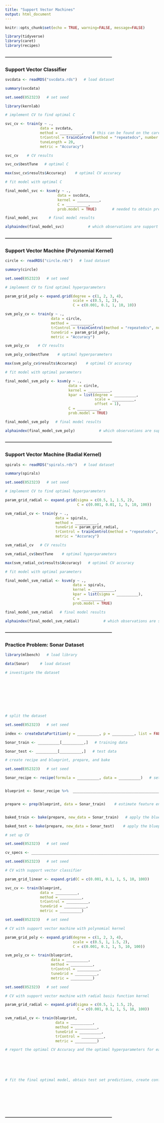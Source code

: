 ```yaml
---
title: "Support Vector Machines"
output: html_document
---
```


```r
knitr::opts_chunk$set(echo = TRUE, warning=FALSE, message=FALSE)

library(tidyverse)
library(caret)
library(recipes)
```


#### ---------------------------------------------------------------------------
### Support Vector Classifier

```r
svcdata <- readRDS("svcdata.rds")   # load dataset
```

```r
summary(svcdata)
```



```r
set.seed(052323)   # set seed

library(kernlab)  

# implement CV to find optimal C

svc_cv <- train(y ~ ., 
                data = svcdata,
                method = __________,    # this can be found on the caret package documentation (Chapter 6)            
                trControl = trainControl(method = "repeatedcv", number = 10, repeats = 5),
                tuneLength = 20,
                metric = "Accuracy")
```

```r
svc_cv    # CV results
```

```r
svc_cv$bestTune   # optimal C
```

```r
max(svc_cv$results$Accuracy)    # optimal CV accuracy
```



```r
# fit model with optimal C

final_model_svc <- ksvm(y ~ .,
                        data = svcdata,
                        kernel = __________,  
                        C = __________,                
                        prob.model = TRUE)       # needed to obtain predicted probabilities
```

```r
final_model_svc     # final model results
```

```r
alphaindex(final_model_svc)           # which observations are support vectors
```



#### ---------------------------------------------------------------------------
### Support Vector Machine (Polynomial Kernel)

```r
circle <- readRDS("circle.rds")   # load dataset
```

```r
summary(circle)
```



```r
set.seed(052323)   # set seed

# implement CV to find optimal hyperparameters

param_grid_poly <- expand.grid(degree = c(1, 2, 3, 4),
                               scale = c(0.5, 1, 2), 
                               C = c(0.001, 0.1, 1, 10, 10))

svm_poly_cv <- train(y ~ ., 
                     data = circle,
                     method = __________, 
                     trControl = trainControl(method = "repeatedcv", number = 10, repeats = 5),
                     tuneGrid = param_grid_poly,
                     metric = "Accuracy")
```

```r
svm_poly_cv    # CV results
```

```r
svm_poly_cv$bestTune    # optimal hyperparameters
```

```r
max(svm_poly_cv$results$Accuracy)    # optimal CV accuracy
```



```r
# fit model with optimal parameters

final_model_svm_poly <- ksvm(y ~ ., 
                             data = circle,
                             kernel = __________,
                             kpar = list(degree = __________,
                                         scale = __________,
                                         offset = 1),
                             C = __________,
                             prob.model = TRUE)
```

```r
final_model_svm_poly   # final model results
```

```r
alphaindex(final_model_svm_poly)           # which observations are support vectors
```



#### ---------------------------------------------------------------------------
### Support Vector Machine (Radial Kernel)

```r
spirals <- readRDS("spirals.rds")   # load dataset
```

```r
summary(spirals)
```



```r
set.seed(052323)   # set seed

# implement CV to find optimal hyperparameters

param_grid_radial <- expand.grid(sigma = c(0.5, 1, 1.5, 2),
                                 C = c(0.001, 0.01, 1, 5, 10, 100))

svm_radial_cv <- train(y ~ .,
                       data = spirals,
                       method = __________,
                       tuneGrid = param_grid_radial,
                       trControl = trainControl(method = "repeatedcv", number = 10, repeats = 5),
                       metric = "Accuracy")
```

```r
svm_radial_cv   # CV results
```

```r
svm_radial_cv$bestTune    # optimal hyperparameters
```

```r
max(svm_radial_cv$results$Accuracy)   # optimal CV accuracy
```



```r
# fit model with optimal parameters

final_model_svm_radial <- ksvm(y ~ ., 
                               data = spirals, 
                               kernel = __________,
                               kpar = list(sigma = __________),
                               C = __________, 
                               prob.model = TRUE)
```

```r
final_model_svm_radial   # final model results
```

```r
alphaindex(final_model_svm_radial)           # which observations are support vectors
```



#### ---------------------------------------------------------------------------
### Practice Problem: Sonar Dataset

```r
library(mlbench)   # load library

data(Sonar)     # load dataset
```


```r
# investigate the dataset










```


```r
# split the dataset

set.seed(052323)   # set seed

index <- createDataPartition(y = __________, p = __________, list = FALSE)   

Sonar_train <- __________[__________,]   # training data

Sonar_test <- __________[__________,]   # test data
```


```r
# create recipe and blueprint, prepare, and bake

set.seed(052323)   # set seed

Sonar_recipe <- recipe(formula = __________, data = __________)   # sets up the type and role of variables


blueprint <- Sonar_recipe %>%  ____________________________________________________________


prepare <- prep(blueprint, data = Sonar_train)    # estimate feature engineering parameters based on training data


baked_train <- bake(prepare, new_data = Sonar_train)   # apply the blueprint to training data

baked_test <- bake(prepare, new_data = Sonar_test)    # apply the blueprint to test data
```


```r
# set up CV 

set.seed(052323)   # set seed

cv_specs <- ____________________________________________________________
```


```r
set.seed(052323)   # set seed

# CV with support vector classifier

param_grid_linear <- expand.grid(C = c(0.001, 0.1, 1, 5, 10, 100))

svc_cv <- train(blueprint, 
                data = __________,
                method = __________,               
                trControl = __________,
                tuneGrid = __________,
                metric = __________)
```


```r
set.seed(052323)   # set seed

# CV with support vector machine with polynomial kernel

param_grid_poly <- expand.grid(degree = c(1, 2, 3, 4),
                               scale = c(0.5, 1, 1.5, 2),
                               C = c(0.001, 0.1, 1, 5, 10, 100))

svm_poly_cv <- train(blueprint, 
                     data = __________,
                     method = __________, 
                     trControl = __________,
                     tuneGrid = __________,
                     metric = __________)
```


```r
set.seed(052323)   # set seed

# CV with support vector machine with radial basis function kernel

param_grid_radial <- expand.grid(sigma = c(0.5, 1, 1.5, 2),
                                 C = c(0.001, 0.1, 1, 5, 10, 100))

svm_radial_cv <- train(blueprint,
                       data = __________,
                       method = __________,
                       tuneGrid = __________,
                       trControl = __________,
                       metric = __________)  
```


```r
# report the optimal CV Accuracy and the optimal hyperparameters for each model







```


```r
# fit the final optimal model, obtain test set predictions, create confusion matrix, and obtain the test set Accuracy








```


#### ---------------------------------------------------------------------------
